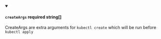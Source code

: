 
<details className="config-field" data-expandable="false" open>
<summary>

#### `createArgs` <span class="config-field-required" data-required="false">required</span> <span class="config-field-type">string[]</span> <span class="config-field-default"></span>

CreateArgs are extra arguments for `kubectl create` which will be run before `kubectl apply`

</summary>



</details>

